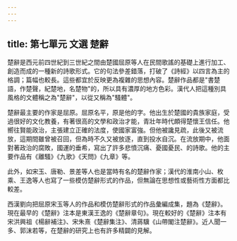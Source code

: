 ```yaml
---
---
---
```

title: 第七單元 文選 楚辭
---



楚辭是西元前四世紀到三世紀之間由楚國屈原等人在民間歌謠的基礎上進行加工、創造而成的一種新的詩歌形式。它的句法參差錯落，打破了《詩經》以四言為主的格調；篇幅也較長。這些都宜於反映更為複雜的思想內容。楚辭作品都是"書楚語，作楚聲，紀楚地，名楚物"的，所以具有濃厚的地方色彩。漢代人把這種別具風格的文體稱之為"楚辭"，以從又稱為"騷體"。

楚辭最主要的作家是屈原。屈原名平，原是他的字。他出生於楚國的貴族家庭，受過很好的文化教養，有著很高的文學和政治才能，青壯年時代頗得楚懷王信任。他嚮往賢能政治，主張建立正確的法度，使國家富強。但他被讒見疏，此後又被流放，這期間雖曾被召回，但為時不久又被放逐，直到投水自沉。在流放期中，他面對著政治的腐敗，國運的垂希，寫出了許多悲憤沉痛、憂國憂民、的詩歌。他的主要作品有《離騷》《九歌》《天問》《九章》等。

此外，如宋玉、唐勒、景差等人也是當時有名的楚辭作家；漢代的淮南小山、枚乘、王逸等人也寫了一些模仿楚辭形式的作品，但無論在思想性或藝術性方面都比較差。

西漢劉向把屈原宋玉等人的作品和模仿楚辭形式的作品彙編成集，題為《楚辭》。現在最早的《楚辭》注本是東漢王逸的《楚辭章句》。現在較好的《楚辭》注本有宋洪興祖《楊辭補注》、宋朱熹《楚辭集注》、清蔣驥《山帶閣注楚辭》。近人聞一多、郭沫若等，在楚辭的研究上也有許多精闢的見解。